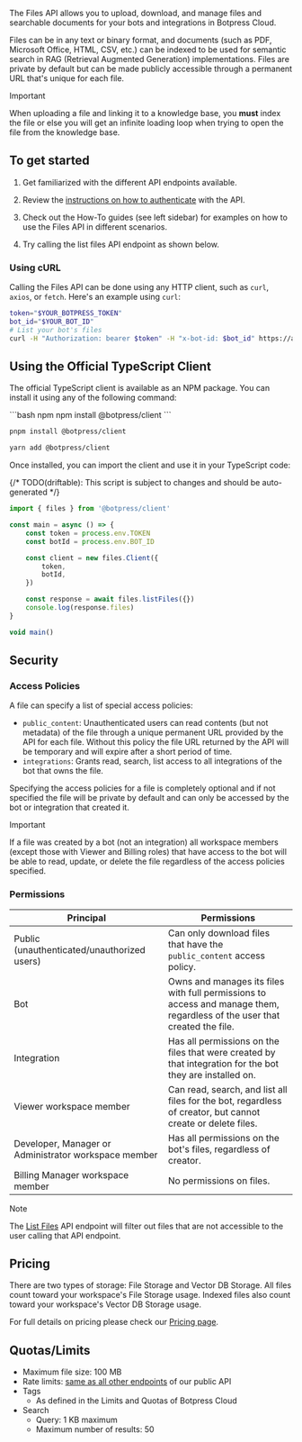 The Files API allows you to upload, download, and manage files and searchable documents for your bots and integrations in Botpress Cloud.

Files can be in any text or binary format, and documents (such as PDF, Microsoft Office, HTML, CSV, etc.) can be indexed to be used for semantic search in RAG (Retrieval Augmented Generation) implementations. Files are private by default but can be made publicly accessible through a permanent URL that's unique for each file.

<Warning>
Important

When uploading a file and linking it to a knowledge base, you **must** index the file or else you will get an infinite loading loop when trying to open the file from the knowledge base.
</Warning>

## To get started

1. Get familiarized with the different API endpoints available.

2. Review the [instructions on how to authenticate](/api-reference/authentication) with the API.

3. Check out the How-To guides (see left sidebar) for examples on how to use the Files API in different scenarios.

4. Try calling the list files API endpoint as shown below.

### Using cURL

Calling the Files API can be done using any HTTP client, such as `curl`, `axios`, or `fetch`. Here's an example using `curl`:

```bash
token="$YOUR_BOTPRESS_TOKEN"
bot_id="$YOUR_BOT_ID"
# List your bot's files
curl -H "Authorization: bearer $token" -H "x-bot-id: $bot_id" https://api.botpress.cloud/v1/files
```

## Using the Official TypeScript Client

The official TypeScript client is available as an NPM package. You can install it using any of the following command:

<CodeGroup>
```bash npm
npm install @botpress/client
```

```bash pnpm
pnpm install @botpress/client
```

```bash yarn
yarn add @botpress/client
```
</CodeGroup>

Once installed, you can import the client and use it in your TypeScript code:

{/* TODO(driftable): This script is subject to changes and should be auto-generated */}
```ts
import { files } from '@botpress/client'

const main = async () => {
    const token = process.env.TOKEN
    const botId = process.env.BOT_ID

    const client = new files.Client({
        token,
        botId,
    })

    const response = await files.listFiles({})
    console.log(response.files)
}

void main()
```


## Security

### Access Policies

A file can specify a list of special access policies:

- `public_content`: Unauthenticated users can read contents (but not metadata) of the file through a unique permanent URL provided by the API for each file. Without this policy the file URL returned by the API will be temporary and will expire after a short period of time.
- `integrations`: Grants read, search, list access to all integrations of the bot that owns the file.

Specifying the access policies for a file is completely optional and if not specified the file will be private by default and can only be accessed by the bot or integration that created it.

<Warning>
Important

If a file was created by a bot (not an integration) all workspace members (except those with Viewer and Billing roles) that have access to the bot will be able to read, update, or delete the file regardless of the access policies specified.
</Warning>

### Permissions

| Principal                                            | Permissions                                                                                                               |
| ---------------------------------------------------- | ------------------------------------------------------------------------------------------------------------------------- |
| Public (unauthenticated/unauthorized users)          | Can only download files that have the `public_content` access policy.                                                     |
| Bot                                                  | Owns and manages its files with full permissions to access and manage them, regardless of the user that created the file. |
| Integration                                          | Has all permissions on the files that were created by that integration for the bot they are installed on.                 |
| Viewer workspace member                              | Can read, search, and list all files for the bot, regardless of creator, but cannot create or delete files.               |
| Developer, Manager or Administrator workspace member | Has all permissions on the bot's files, regardless of creator.                                                            |
| Billing Manager workspace member                     | No permissions on files.                                                                                                  |

<Note>
Note

The [List Files](/api-reference/files-api/how-tos/manage-files#listing-existing-files-of-a-bot) API endpoint will filter out files that are not accessible to the user calling that API endpoint.
</Note>

## Pricing

There are two types of storage: File Storage and Vector DB Storage. All files count toward your workspace's File Storage usage. Indexed files also count toward your workspace's Vector DB Storage usage.

For full details on pricing please check our [Pricing page](https://botpress.com/pricing).

## Quotas/Limits

- Maximum file size: 100 MB
- Rate limits: [same as all other endpoints](/learn/guides/advanced/appendix/safety/preventing-abuse) of our public API
- Tags
  - As defined in the Limits and Quotas of Botpress Cloud
- Search
  - Query: 1 KB maximum
  - Maximum number of results: 50

